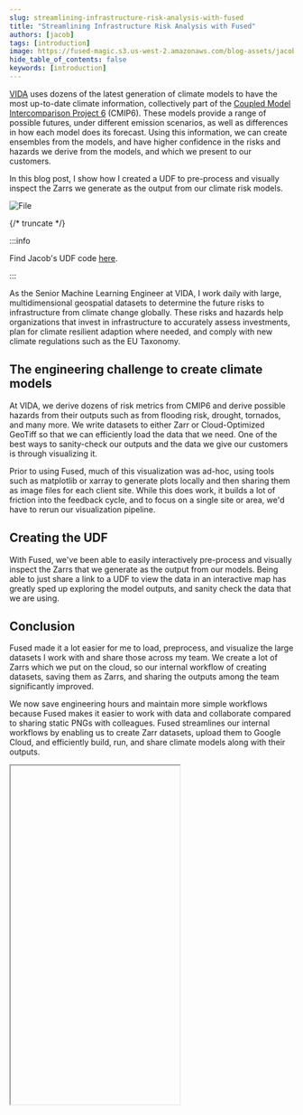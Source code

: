 ```yaml
---
slug: streamlining-infrastructure-risk-analysis-with-fused
title: "Streamlining Infrastructure Risk Analysis with Fused"
authors: [jacob]
tags: [introduction]
image: https://fused-magic.s3.us-west-2.amazonaws.com/blog-assets/jacob_social.png
hide_table_of_contents: false
keywords: [introduction]
---
```




[VIDA](www.vida.place) uses dozens of the latest generation of climate models to have the most up-to-date climate information, collectively part of the [Coupled Model Intercomparison Project 6](https://pcmdi.llnl.gov/CMIP6/) (CMIP6). These models provide a range of possible futures, under different emission scenarios, as well as differences in how each model does its forecast. Using this information, we can create ensembles from the models, and have higher confidence in the risks and hazards we derive from the models, and which we present to our customers.

In this blog post, I show how I created a UDF to pre-process and visually inspect the Zarrs we generate as the output from our climate risk models.



<div style={{textAlign: 'center'}}>
<img src={ImageUdf} alt="File"/>
</div>

{/* truncate */}

:::info

Find Jacob's UDF code [here](https://www.fused.io/workbench/catalog/NEX_GDDP_Cmip6_VIDA-b51e5f0f-15bf-4a7b-a6d6-e16fe1ba20e1).

:::

As the Senior Machine Learning Engineer at VIDA, I work daily with large, multidimensional geospatial datasets to determine the future risks to infrastructure from climate change globally. These risks and hazards help organizations that invest in infrastructure to accurately assess investments, plan for climate resilient adaption where needed, and comply with new climate regulations such as the EU Taxonomy.

## The engineering challenge to create climate models

At VIDA, we derive dozens of risk metrics from CMIP6 and derive possible hazards from their outputs such as from flooding risk, drought, tornados, and many more. We write datasets to either Zarr or Cloud-Optimized GeoTiff so that we can efficiently load the data that we need. One of the best ways to sanity-check our outputs and the data we give our customers is through visualizing it.

Prior to using Fused, much of this visualization was ad-hoc, using tools such as matplotlib or xarray to generate plots locally and then sharing them as image files for each client site. While this does work, it builds a lot of friction into the feedback cycle, and to focus on a single site or area, we'd have to rerun our visualization pipeline.

## Creating the UDF

With Fused, we've been able to easily interactively pre-process and visually inspect the Zarrs that we generate as the output from our models. Being able to just share a link to a UDF to view the data in an interactive map has greatly sped up exploring the model outputs, and sanity check the data that we are using.


## Conclusion

Fused made it a lot easier for me to load, preprocess, and visualize the large datasets I work with and share those across my team. We create a lot of Zarrs which we put on the cloud, so our internal workflow of creating datasets, saving them as Zarrs, and sharing the outputs among the team significantly improved.

We now save engineering hours and maintain more simple workflows because Fused makes it easier to work with data and collaborate compared to sharing static PNGs with colleagues. Fused streamlines our internal workflows by enabling us to create Zarr datasets, upload them to Google Cloud, and efficiently build, run, and share climate models along with their outputs.


<div style={{marginTop: '2rem'}}>
<Iframe
  id="jacob"
  code={CODE}
  height="600px"
  useResizer={false}
/>
</div>
